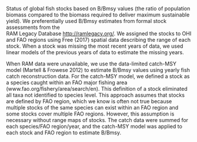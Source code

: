 Status of global fish stocks based on B/Bmsy values (the ratio of population biomass compared to the biomass required to deliver maximum sustainable yield).  We preferentially used B/Bmsy estimates from formal stock assessments from the  
RAM Legacy Database [http://ramlegacy.org/](http://ramlegacy.org/). We assigned the stocks to OHI and FAO regions using Free (2017) spatial data describing the range of each stock. When a stock was missing the most recent years of data, we used linear models of the previous years of data to estimate the missing years.   

When RAM data were unavailable, we use the data-limited catch-MSY model (Martell & Frowese 2012) to estimate B/Bmsy values using yearly fish catch reconstruction data. For the catch-MSY model, we defined a stock as a species caught within an FAO major fishing area (www.fao.org/fishery/area/search/en). This definition of a stock eliminated all taxa not identified to species level. This approach assumes that stocks are defined by FAO region, which we know is often not true because multiple stocks of the same species can exist within an FAO region and some stocks cover multiple FAO regions. However, this assumption is necessary without range maps of stocks. The catch data were summed for each species/FAO region/year, and the catch-MSY model was applied to each stock and FAO region to estimate B/Bmsy.